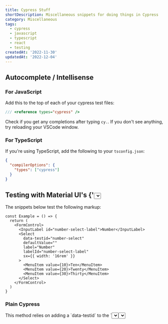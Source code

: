 ```yaml
---
title: Cypress Stuff
shortDescription: Miscellaneous snippets for doing things in Cypress
category: Miscellaneous
tags:
  - cypress
  - javascript
  - typescript
  - react
  - testing
createdAt: '2022-11-30'
updatedAt: '2022-12-04'
---
```


## Autocomplete / Intellisense

### For JavaScript

Add this to the top of each of your cypress test files:

```js
/// <reference types="cypress" />
```

Check if you get any completions after typing `cy.`. If you don't see anything,
try reloading your VSCode window.

### For TypeScript

If you're using TypeScript, add the following to your `tsconfig.json`:

```json
{
  "compilerOptions": {
    "types": ["cypress"]
  }
}
```

## Testing with Material UI's {'<Select>'} Component

The snippets below test the following markup:

```tsx
const Example = () => {
  return (
    <FormControl>
      <InputLabel id="number-select-label">Number</InputLabel>
      <Select
        data-testid="number-select"
        defaultValue=""
        label="Number"
        labelId="number-select-label"
        sx={{ width: '16rem' }}
      >
        <MenuItem value={10}>Ten</MenuItem>
        <MenuItem value={20}>Twenty</MenuItem>
        <MenuItem value={30}>Thirty</MenuItem>
      </Select>
    </FormControl>
  )
}
```

### Plain Cypress

<Note variant="warning">
  This method relies on adding a `data-testid` to the `<Select>`, and doesn't
  best reflect how an actual user would use it.
</Note>

```js
it('should work', () => {
  // Find the select using its `data-testid`
  cy.get('[data-testid="number-select"]')
    // alias the input for use later
    .as('number-select')
    // Click it
    .click()

  // Find the listbox that contains the options
  cy.get('[role="listbox"]')
    // Find the option with the value you want to click
    .get('[role="option"][data-value="20"]')
    // Click it
    .click()

  // Find the select by its alias
  cy.get('@number-select')
    // Check that value was selected correctly
    .contains(/twenty/i)
})
```

### With `@testing-library/cypress`

<Note variant="info">
  This method requires that the select have a label, where the `id` on the
  label equals the `labelId` prop on the Select. It's a bit more work, but it's
  probably what you'd want anyway (having a label for the `<Select>`) and makes
  your component more accessible.
</Note>

```js
it('should work', () => {
  // Find the select by its label
  cy.findByLabelText(/number/i)
    // alias the input for use later
    .as('number-select')
    // Click it
    .click()

  // Find the listbox that contains the options by its label text
  cy.findByLabelText(/number/i, { selector: '[role="listbox"]' })
    // Find the option with the value you want to click by the text that's shown
    .findByText(/twenty/i, { selector: '[role="option"]' })
    // Click it
    .click()

  // Get the select by its alias
  cy.get('@number-select')
    // Check that value was selected correctly
    .contains(/twenty/i)
})
```

<Note variant="info">
  Remember to add `import '@testing-library/cypress/add-commands'` to
  `cypress/support/commands.js`. See more details
  [here](https://testing-library.com/docs/cypress-testing-library/intro).
</Note>

## Run Commands

You can run any shell command using `cy.exec`. For example, if you want to run a
command before each test, you can add the following **adjacent** to your
individual test cases.

```js
beforeEach(() => {
  cy.exec('echo "this is from cypress"')
  cy.visit('http://localhost:3000')
})

/** Your tests here */
```
